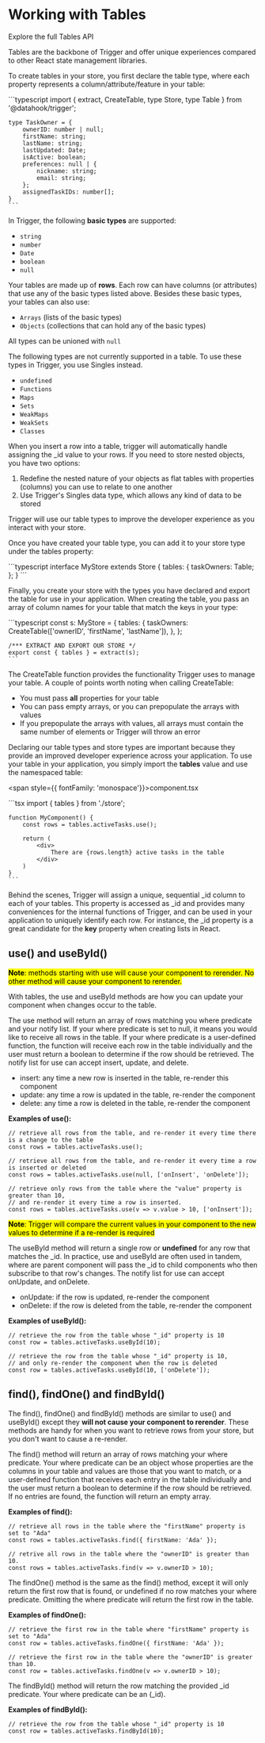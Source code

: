 
# Working with Tables

<Link to="/api#table"><StyledLink>Explore the full Tables API</StyledLink></Link>

Tables are the backbone of Trigger and offer unique experiences compared to other React state management libraries.

To create tables in your store, you first declare the table type, where each property represents a column/attribute/feature in your table:

<div className={codeWrapper}>
    ```typescript
    import { extract, CreateTable, type Store, type Table } from '@datahook/trigger';

    type TaskOwner = {
        ownerID: number | null;
        firstName: string;
        lastName: string;
        lastUpdated: Date;
        isActive: boolean;
        preferences: null | {
            nickname: string;
            email: string;
        };
        assignedTaskIDs: number[];
    }
    ```
</div>

In Trigger, the following **basic types** are supported:

* `string`
* `number`
* `Date`
* `boolean`
* `null`


Your tables are made up of **rows**. Each row can have columns (or attributes) that use any of the basic types listed above. Besides these basic types, your tables can also use:

* `Arrays` (lists of the basic types)
* `Objects` (collections that can hold any of the basic types)

All types can be unioned with `null`

The following types are not currently supported in a table. To use these types in Trigger, you use <Link to="/getting-started/working-with-singles"><StyledLink>Singles</StyledLink></Link> instead.

* `undefined`
* `Functions`
* `Maps`
* `Sets`
* `WeakMaps`
* `WeakSets`
* `Classes`



When you insert a row into a table, trigger will automatically handle assigning the <span class="inline-code">\_id</span>  value to your rows. If you need to store nested objects, you have two options:

1. Redefine the nested nature of your objects as flat tables with properties (columns) you can use to relate to one another
2. Use Trigger's <span class="inline-code">Singles</span> data type, which allows any kind of data to be stored

Trigger will use our table types to improve the developer experience as you interact with your store.

Once you have created your table type, you can add it to your store type under the <span class="inline-code">tables</span> property:

<div className={codeWrapper}>
    ```typescript
    interface MyStore extends Store {
        tables: {
            taskOwners: Table<TaskOwner>;
        };
    }
    ```
</div>

Finally, you create your store with the types you have declared and export the table for use in your application. When creating the table, you pass an array of column names for your table that match the keys in your type:

<div className={codeWrapper}>
    ```typescript
    const s: MyStore = {
        tables: {
            taskOwners: CreateTable<TaskOwner>(['ownerID', 'firstName', 'lastName']),
        },
    };

    /*** EXTRACT AND EXPORT OUR STORE */
    export const { tables } = extract(s);
    ```
</div>

The <span class="inline-code">CreateTable</span> function provides the functionality Trigger uses to manage your table. A couple of points worth noting when calling <span class="inline-code">CreateTable</span>:

* You must pass **all** properties for your table
* You can pass empty arrays, or you can prepopulate the arrays with values
* If you prepopulate the arrays with values, all arrays must contain the same number of elements or Trigger will throw an error

Declaring our table types and store types are important because they provide an improved developer experience across your application. To use your table in your application, 
you simply import the **tables** value and use the namespaced table:

<span style={{ fontFamily: 'monospace'}}>component.tsx</span>

<div className={codeWrapper}>
    ```tsx
    import { tables } from './store';

    function MyComponent() {
        const rows = tables.activeTasks.use();

        return (
            <div>
                There are {rows.length} active tasks in the table
            </div>
        )
    }
    ```
</div>

Behind the scenes, Trigger will assign a unique, sequential <span class="inline-code">\_id</span> column to each of your tables. This property is accessed as <span class="inline-code">\_id</span> and provides many conveniences for the internal functions of Trigger, and can
be used in your application to uniquely identify each row. For instance, the <span class="inline-code">\_id</span> property is a great candidate for the **key** property when creating lists in React.

## <span class="inline-code">use()</span> and <span class="inline-code">useById()</span>

<mark>**Note**: methods starting with <span class="inline-code">use</span> will cause your component to rerender. No other method will cause your component to rerender.</mark>

With tables, the <span class="inline-code">use</span> and <span class="inline-code">useById</span> methods are how you can update your component when changes occur to the table.

The <span class="inline-code">use</span> method will return an array of rows matching you <span class="inline-code">where</span> predicate and your <span class="inline-code">notify</span> list. If your <span class="inline-code">where</span> predicate is set to <span class="inline-code">null</span>, it means you would like to receive all rows in the table. If your <span class="inline-code">where</span> predicate is
a user-defined function, the function will receive each row in the table individually and the user must return a boolean to determine if the row should be retrieved. The notify list for <span class="inline-code">use</span> can accept 
<span class="inline-code">insert</span>, <span class="inline-code">update</span>, and <span class="inline-code">delete</span>.

* <span class="inline-code">insert</span>: any time a new row is inserted in the table, re-render this component
* <span class="inline-code">update</span>: any time a row is updated in the table, re-render the component
* <span class="inline-code">delete</span>: any time a row is deleted in the table, re-render the component

**Examples of <span class="inline-code">use()</span>:**

```tsx
// retrieve all rows from the table, and re-render it every time there is a change to the table
const rows = tables.activeTasks.use();
```

```tsx
// retrieve all rows from the table, and re-render it every time a row is inserted or deleted
const rows = tables.activeTasks.use(null, ['onInsert', 'onDelete']);
```

```tsx
// retrieve only rows from the table where the "value" property is greater than 10,
// and re-render it every time a row is inserted.
const rows = tables.activeTasks.use(v => v.value > 10, ['onInsert']);
```

<mark>**Note**: Trigger will compare the current values in your component to the new values to determine if a re-render is required</mark>

The <span class="inline-code">useById</span> method will return a single row or **undefined** for any row that matches the <span class="inline-code">\_id</span>. In practice, <span class="inline-code">use</span> and <span class="inline-code">useById</span> are often used in tandem, where are parent component will pass the <span class="inline-code">\_id</span> to child components who
then subscribe to that row's changes. The notify list for <span class="inline-code">use</span> can accept <span class="inline-code">onUpdate</span>, and <span class="inline-code">onDelete</span>.

* <span class="inline-code">onUpdate</span>: if the row is updated, re-render the component
* <span class="inline-code">onDelete</span>: if the row is deleted from the table, re-render the component

**Examples of <span class="inline-code">useById()</span>:**

```tsx
// retrieve the row from the table whose "_id" property is 10
const row = tables.activeTasks.useById(10);
```

```tsx
// retrieve the row from the table whose "_id" property is 10,
// and only re-render the component when the row is deleted
const row = tables.activeTasks.useById(10, ['onDelete']);
```

## <span class="inline-code">find()</span>, <span class="inline-code">findOne()</span> and <span class="inline-code">findById()</span>

The <span class="inline-code">find()</span>, <span class="inline-code">findOne()</span> and <span class="inline-code">findById()</span> methods are similar to <span class="inline-code">use()</span> and <span class="inline-code">useById()</span> except they **will not cause your component to rerender**. These methods are handy for when you want to retrieve rows from your store, but you don't
want to cause a re-render.

The <span class="inline-code">find()</span> method will return an array of rows matching your <span class="inline-code">where</span> predicate. Your <span class="inline-code">where</span> predicate can be an object whose properties are the columns in your table and values are those that you want to match, or a
user-defined function that receives each entry in the table individually and the user must return a boolean to determine if the row should be retrieved. If no entries are found, the function will return an empty array.

**Examples of <span class="inline-code">find()</span>:**

```tsx
// retrieve all rows in the table where the "firstName" property is set to "Ada"
const rows = tables.activeTasks.find({ firstName: 'Ada' });
```

```tsx
// retrive all rows in the table where the "ownerID" is greater than 10.
const rows = tables.activeTasks.find(v => v.ownerID > 10);
```

The <span class="inline-code">findOne()</span> method is the same as the <span class="inline-code">find()</span> method, except it will only return the first row that is found, or <span class="inline-code">undefined</span> if no row matches your <span class="inline-code">where</span> predicate. Omitting the <span class="inline-code">where</span> predicate will return the first row in the table.

**Examples of <span class="inline-code">findOne()</span>:**

```tsx
// retrieve the first row in the table where "firstName" property is set to "Ada"
const row = tables.activeTasks.findOne({ firstName: 'Ada' });
```

```tsx
// retrieve the first row in the table where the "ownerID" is greater than 10.
const row = tables.activeTasks.findOne(v => v.ownerID > 10);
```

The <span class="inline-code">findById()</span> method will return the row matching the provided <span class="inline-code">_id</span> predicate. Your <span class="inline-code">where</span> predicate can be an (<span class="inline-code">\_id</span>).

**Examples of <span class="inline-code">findById()</span>:**

```tsx
// retrieve the row from the table whose "_id" property is 10
const row = tables.activeTasks.findById(10);
```
